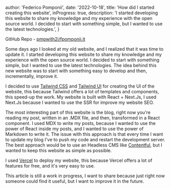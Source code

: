
  author: 'Federico Pomponii',
  date: '2022-10-18',
  title: 'How did I started creating this website',
  inProgress: true,
  description:
    'I started developing this website to share my knowledge and my experience with the open source world. I decided to start with something simple, but I wanted to use the latest technologies.',
}


GitHub Repo - [pmpwith2i/fpomponii.it](https://github.com/pmpwith2i/fpomponii.it)

Some days ago I looked at my old website, and I realized that it was time to update it. I started developing this website to share my knowledge and my experience with the open source world. I decided to start with something simple, but I wanted to use the latest technologies.
The idea behind this new website was to start with something easy to develop and then, incrementally, improve it.

I decided to use [Tailwind CSS](https://tailwindcss.com/) and [Tailwind UI](https://tailwindui.com/) for creating the UI of the website, this because Tailwind offers a lot of templates and components, this speed-up the work.
My website is built with React + Next.Js, I used Next.Js because I wanted to use the SSR for improve my website SEO.

The most interesting part of this website is the blog, right now you're reading my post, written in an .MDX file, and then, transformed in a React component. I used MDX to write my posts, because I wanted to use the power of React inside my posts, and I wanted to use the power of Markdown to write it.
The issue with this approach is that every time I want to update my blog I've to push my code and restart the development server. The best approach would be to use an Headless CMS like [Contentful](https://www.contentful.com/), but I wanted to keep this website as simple as possible.

I used [Vercel](https://vercel.com/) to deploy my website, this because Vercel offers a lot of features for free, and it's very easy to use.

This article is still a work in progress, I want to share because just right now someone could find it useful, but I want to improve it in the future.
